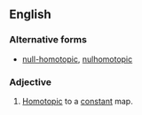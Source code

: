 ==English==
{{wikipedia}}

===Alternative forms===
* [[null-homotopic]], [[nulhomotopic]]

===Adjective===
{{en-adj|-}}
# {{label|en|topology|of a [[map]]}} [[homotopic|Homotopic]] to a [[constant]] map.